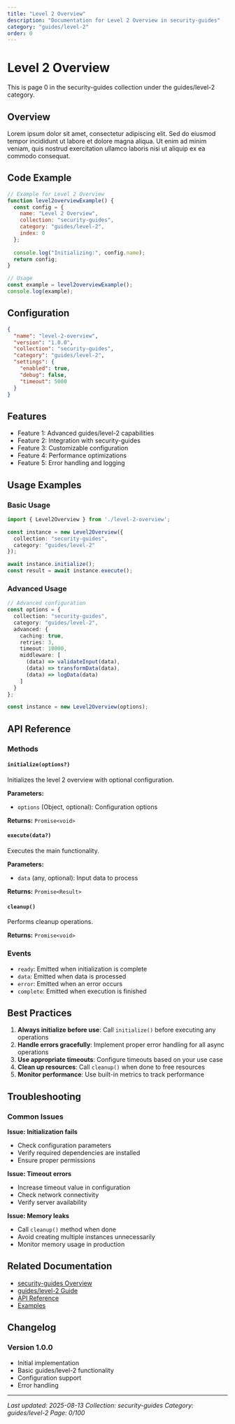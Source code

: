 ```yaml
---
title: "Level 2 Overview"
description: "Documentation for Level 2 Overview in security-guides"
category: "guides/level-2"
order: 0
---
```


# Level 2 Overview

This is page 0 in the security-guides collection under the guides/level-2 category.

## Overview

Lorem ipsum dolor sit amet, consectetur adipiscing elit. Sed do eiusmod tempor incididunt ut labore et dolore magna aliqua. Ut enim ad minim veniam, quis nostrud exercitation ullamco laboris nisi ut aliquip ex ea commodo consequat.

## Code Example

```javascript
// Example for Level 2 Overview
function level2overviewExample() {
  const config = {
    name: "Level 2 Overview",
    collection: "security-guides",
    category: "guides/level-2",
    index: 0
  };
  
  console.log("Initializing:", config.name);
  return config;
}

// Usage
const example = level2overviewExample();
console.log(example);
```

## Configuration

```json
{
  "name": "level-2-overview",
  "version": "1.0.0",
  "collection": "security-guides",
  "category": "guides/level-2",
  "settings": {
    "enabled": true,
    "debug": false,
    "timeout": 5000
  }
}
```

## Features

  - Feature 1: Advanced guides/level-2 capabilities
  - Feature 2: Integration with security-guides
  - Feature 3: Customizable configuration
  - Feature 4: Performance optimizations
  - Feature 5: Error handling and logging

## Usage Examples

### Basic Usage

```typescript
import { Level2Overview } from './level-2-overview';

const instance = new Level2Overview({
  collection: "security-guides",
  category: "guides/level-2"
});

await instance.initialize();
const result = await instance.execute();
```

### Advanced Usage

```typescript
// Advanced configuration
const options = {
  collection: "security-guides",
  category: "guides/level-2",
  advanced: {
    caching: true,
    retries: 3,
    timeout: 10000,
    middleware: [
      (data) => validateInput(data),
      (data) => transformData(data),
      (data) => logData(data)
    ]
  }
};

const instance = new Level2Overview(options);
```

## API Reference

### Methods

#### `initialize(options?)`

Initializes the level 2 overview with optional configuration.

**Parameters:**
- `options` (Object, optional): Configuration options

**Returns:** `Promise<void>`

#### `execute(data?)`

Executes the main functionality.

**Parameters:**
- `data` (any, optional): Input data to process

**Returns:** `Promise<Result>`

#### `cleanup()`

Performs cleanup operations.

**Returns:** `Promise<void>`

### Events

- `ready`: Emitted when initialization is complete
- `data`: Emitted when data is processed
- `error`: Emitted when an error occurs
- `complete`: Emitted when execution is finished

## Best Practices

1. **Always initialize before use**: Call `initialize()` before executing any operations
2. **Handle errors gracefully**: Implement proper error handling for all async operations
3. **Use appropriate timeouts**: Configure timeouts based on your use case
4. **Clean up resources**: Call `cleanup()` when done to free resources
5. **Monitor performance**: Use built-in metrics to track performance

## Troubleshooting

### Common Issues

**Issue: Initialization fails**
- Check configuration parameters
- Verify required dependencies are installed
- Ensure proper permissions

**Issue: Timeout errors**
- Increase timeout value in configuration
- Check network connectivity
- Verify server availability

**Issue: Memory leaks**
- Call `cleanup()` method when done
- Avoid creating multiple instances unnecessarily
- Monitor memory usage in production

## Related Documentation

- [security-guides Overview](../index)
- [guides/level-2 Guide](../guides/level-2/index)
- [API Reference](../api/index)
- [Examples](../examples/index)

## Changelog

### Version 1.0.0
- Initial implementation
- Basic guides/level-2 functionality
- Configuration support
- Error handling

---

*Last updated: 2025-08-13*
*Collection: security-guides*
*Category: guides/level-2*
*Page: 0/100*
